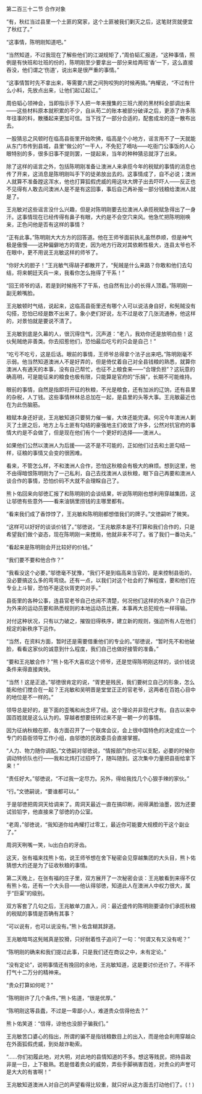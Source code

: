 

第二百三十二节 合作对象

“有，秋红当过县里一个土匪的窝家，这个土匪被我们剿灭之后，这笔财货就便宜了秋红了。”

“这事情，陈明刚知道吧。”

“当然知道，不过我现在了解些他们的江湖规矩了，”周伯韬汇报道，“这种事情，照例是有快班和壮班的份的，陈明刚至少要拿出一部分来给两班‘香’一下，这么直接吞没，他们谓之‘伤道’，说出来是很严重的事情。”

“这事情暂时先不拿出来，等需要六房之间狗咬狗的时候再搞。”冉耀说，“不过有什么小料，先放点出来，让他们起讧起讧。”

周伯韬心领神会，当即指示手下人把一年来搜集的三班六房的黑材料全部调出来――这些材料原本就积累的不少，自从苟二的账本被部分破译之后，更添了许多陈年往事的料，散播起来更加可信。当下找了一部分合适的，配套成龙的逐一散布出去。

一股猜忌之风顿时在临高县衙里开始吹拂，临高是个小地方，谣言用不了一天就能从东门市传到县城，县里“做公的”一干人，不免犯了嘀咕――吃衙门公事饭的人心眼特别的多，很多旧事不提则罢，一提起来，当年的种种猜忌就浮了出来。

除了这样的谣言之外，包括陈明刚准备让澳洲人来承揽今年的税赋的事情的消息也传了开来，这消息是陈明刚叫手下的徒弟放出去的。这事情成了，自不必说；澳洲人就算不准备蹚这浑水，他也打算狐假虎威的用这块大牌子出去吓吓人――反正也不见得有人敢去问澳洲人是不是有这回事，事后自己再补报一部分钱粮给澳洲人就是了。

王兆敏对这些谣言没什么兴趣，但是对陈明刚要去拉澳洲人承揽税赋急得出了一身汗。这事情现在已经传得有鼻子有眼，大约是不会空穴来风。他急忙把陈明刚唤来，正色问他是否有这样的事情？

“正有此事。”陈明刚大大方方的回答道。他在王师爷面前执礼虽然恭顺，但是神气极是傲慢――这种偏僻地方的胥吏，因为地方行政对其依赖性极大，连县太爷也不在眼中，更不用说王兆敏这样的师爷了。

“你好大的胆子！”王兆敏气得胡子都散开了，“髡贼是什么来路？你敢和他们去勾结，将来朝廷天兵一来，我看你怎么拖得了干系！”

“回王师爷的话，若是到时候拖不了干系，也自然有比小的长得人顶着。”陈明刚一副无赖嘴脸。

王兆敏顿时气结，说起来，这临高县衙里还有哪个人可以说洁身自好，和髡贼没有勾搭，恐怕已经是数不出来了。象小吏们好说，左不过是收了几张流通券，他这样的，对景怕就是要说不清了。

王兆敏到底是久幕的人，很沉得住气，沉声道：“老八，我劝你还是放明白些！这伙髡贼绝非善类。你去招惹他们，恐怕最后吃亏的只会是自己！”

“吃亏不吃亏，这是后话。眼前的事情，王师爷总得拿个法子出来吧。”陈明刚毫不示弱。他当然知道澳洲人不是好弄的，但是倚仗着自己对全县钱粮的熟悉，就算你澳洲人有通天的本事，没有自己帮忙，也征不上粮食来――“合理负担”？这玩意的确高明，可是能征来的粮食也极有限，只能算是官府的“乐捐”，长期不可能维持。

眼前的事情，自然是指即将开征的秋粮，不光是粮食，还有加派的辽饷，还有县里的杂税，人丁钱。这些事情林林总总加在一起，是县里的头等大事。王兆敏最近也在为此伤脑筋。

粮赋本身还好说，王兆敏知道只要努力催一催，大体还能完课。何况今年澳洲人剿灭了土匪之后，地方上与土匪有勾结的豪强地主们收敛了许多，公然对抗官府的事情大约是不会做了，但是现在他们有个一个更好的选择――澳洲人。

如果他们公然以澳洲人为后援――这不是不可能的，正如他们过去和土匪勾结一样，征粮的事情又会变的很困难。

看来，不管怎么样，不和澳洲人合作，恐怕这秋粮会有极大的麻烦。想到这里，他不由得暗恨陈明刚为了一己私利，自己去找澳洲人谈秋粮，眼下自己再要和澳洲人谈合作的事情，恐怕价码不大就不会理睬自己了。

熊卜佑回来向邬徳汇报了和陈明刚的会谈结果，听说陈明刚也想利用穿越集团，这让邬徳有些意外――看来油锅里捞钱的主哪里都有。

“看来我们成了香饽饽了，王兆敏和陈明刚都想借我们的牌子。”文徳嗣听了微笑。

“这样可以好好的谈谈价钱了。”邬徳说，“王兆敏原本是不打算和我们合作的，只是希望我们做个姿态，现在陈明刚一来搅局，他就非来不可了。省了我们一番功夫。”

“看起来是陈明刚会开比较好的价钱。”

“我们要不要和他合作？”

“我看没这个必要。”邬徳毫不犹豫，“我们不是到临高来当官的，是来控制县衙的，没必要搞这么多的弯弯绕。还有一点，以我们对这个社会的了解程度，要和他们在专业上斗智，恐怕不是这伙胥吏的对手。”

县衙里的各种公事，连县官老爷自己也闹不清楚，何况他们这样的外来户？自己作为外来的运动员要和熟悉规则的本地运动员比赛，本事再大总犯规也一样得输。

对付这种状况，只有以力破之，摧毁旧得秩序，建立新的规则，强迫所有人在他们规定的新秩序下运作。

“当然，在资料方面，暂时还是需要借重他们的专业的。”邬徳说，“暂时先不和他破脸，看看这家伙的诚意到什么程度，我们自己也做好接管的准备。”

“要和王兆敏合作？”熊卜佑不大喜欢这个师爷，还是觉得陈明刚这样的，谈价钱说条件来得直接爽快。

“当然！这是正途。”邬徳很肯定的说，“胥吏是贱民，我们要树立自己的形象，怎么能和他们搅合在一起？王兆敏和吴明晋是堂堂正正的官老爷，这两者在百姓心目中的地位是不一样的。”

领导总是好的，是下面的歪嘴和尚念坏了经。这个理论并非现代才有。自古以来中国百姓就是这么认为的。穿越者想要扭转过来不是一朝一夕的事情。

因为征纳秋粮在即，各方面召开了一个联席会议，会上很中国特色的决定成立一个专门的县衙领导工作小组，由邬徳的民政委员会直接掌握。

“人力、物力随你调配。”文徳嗣对邬徳说，“情报部门你也可以支配，必要的时候你调动特侦队也行――我和北炜打过招呼了，随叫随到。这次集中力量把县衙给拿下来！”

“责任好大。”邬徳说，“不过我一定尽力。另外，得给我找几个心狠手辣的家伙。”

“行。”文徳嗣说，“要谁都可以。”

于是邬徳把周洞天给调来了。周洞天最近一直在搞印刷，闹得满脸油墨，因为还要试验铅字，他直接来了邬徳的办公室。

“老周，”邬徳说，“我知道你给冉耀打过零工，最近你可能要大规模的干这个副业了。”

周洞天咧嘴一笑，lu出白白的牙齿。

这天，张有福来找熊卜佑，说王师爷想在舍下秘密会见穿越集团的大头目，熊卜佑猜想大约还是为了征收秋粮的事情。

第二天晚上，在张有福的庄子里，双方展开了一次秘密会谈：王兆敏看到来得不仅有熊卜佑，还有一个大头目――他认得邬徳，知道此人在澳洲人中权力很大，属于“巨渠”的级别。

双方客套了几句之后，王兆敏单刀直入，问：最近盛传的陈明刚要请你们承揽秋粮的税赋的事情是否确有其事？

“可以说有，也可以说没有。”熊卜佑含糊其辞道。

王兆敏暗骂这髡贼真是狡猾，只好耐着性子追问了一句：“何谓又有又没有呢？”

“陈明刚的确来和我们提过此事，只是我们还在商议之中，未有定论。”

“没有定论”，说明事情还有挽回的余地，王兆敏知道，这是要讨价还价了。不得不打气十二万分的精神来。

“贵众打算如何呢？”

“陈明刚许了几个条件。”熊卜佑道，“很是优厚。”

“陈明刚这等县蠹，不过是一卑鄙小人，难道贵众信得他去？”

熊卜佑笑道：“信得，谅他也没胆子骗我们。”

王兆敏苦口婆心的指出，所谓的骗不是指钱粮数目上的出入，而是他会利用穿越众在外面狐假虎威，到处敲诈勒索。

“……你们初履此地，对大明，对此地的县情知道的不多。想这等贱民，把持县政非是一日，上下极熟。若是借着贵众的威势，弄些手脚祸害百姓，对贵众的声誉可是大大的有害啊！”

王兆敏知道澳洲人对自己的声望看得比较重，就只好从这方面去打动他们了。(！)

